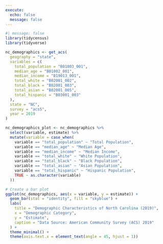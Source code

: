 ```yaml
---
execute:
  echo: false
  message: false
---
```


```r
#| message: false
library(tidycensus)
library(tidyverse)
```

```r
nc_demographics <- get_acs(
  geography = "state",
  variables = c(
    total_population = "B01003_001",
    median_age = "B01002_001",
    median_income = "B19013_001",
    total_white = "B02001_002",
    total_black = "B02001_003",
    total_asian = "B02001_005",
    total_hispanic = "B03001_003"
  ),
  state = "NC",
  survey = "acs5",
  year = 2019
)
```

```r
nc_demographics_plot <- nc_demographics %>%
  select(variable, estimate) %>%
  mutate(variable = case_when(
    variable == "total_population" ~ "Total Population",
    variable == "median_age" ~ "Median Age",
    variable == "median_income" ~ "Median Income",
    variable == "total_white" ~ "White Population",
    variable == "total_black" ~ "Black Population",
    variable == "total_asian" ~ "Asian Population",
    variable == "total_hispanic" ~ "Hispanic Population",
    TRUE ~ as.character(variable)
  ))
```


```r
# Create a bar plot
ggplot(nc_demographics, aes(x = variable, y = estimate)) +
  geom_bar(stat = "identity", fill = "skyblue") +
  labs(
    title = "Demographic Characteristics of North Carolina (2019)",
    x = "Demographic Category",
    y = "Estimate",
    caption = "Data Source: American Community Survey (ACS) 2019"
  ) +
  theme_minimal() +
  theme(axis.text.x = element_text(angle = 45, hjust = 1))

```



